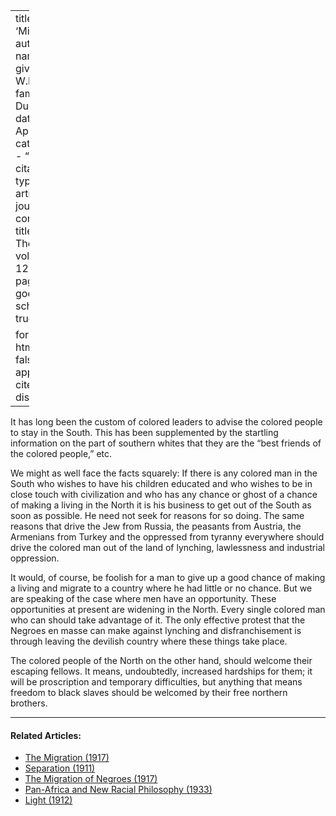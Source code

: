 
---
title: 'Migration'
author:
  - name:
      given: W.E.B.
      family: Du Bois
date: Apr. 1916
categories: 
  - ""
citation: 
  type: article-journal
  container-title: The Crisis
  volume: 12
  issue: 6
  page: 270
google-scholar: true

format:
  html:
    toc: false
    appendix-cite-as: display
---


It has long been the custom of colored leaders to advise the colored people to stay in the South. This has been supplemented by the startling information on the part of southern whites
that they are the "best friends of the colored people," etc.

We might as well face the facts squarely: If there is any colored man in the South who wishes to have his children educated and who wishes to be in close touch with civilization and who has any chance or ghost of a chance of making a living in the North it is his business to get out of the South as soon as possible. He need not seek for reasons for so doing. The same reasons that drive the Jew from Russia, the peasants from Austria, the Armenians from Turkey and the oppressed from tyranny everywhere should drive the colored man out of the land of lynching, lawlessness and industrial oppression.

It would, of course, be foolish for a man to give up a good chance of making a living and migrate to a country where he had little or no chance. But we are speaking of the case where men have an opportunity. These opportunities at present are widening in the North. Every single colored man who can should take advantage of it. The only effective protest that the Negroes en masse can make against lynching and dis­franchisement is through leaving the devilish country where these things take place.

The colored people of the North on the other hand, should welcome their escaping fellows. It means, undoubtedly, increased hardships for them; it will be proscription and temporary difficulties, but anything that means freedom to black slaves should be welcomed by their free northern brothers.

<!-- Similar articles start here -->

<hr>
#### Related Articles:

* [The Migration (1917)](/Volumes/14/01/migration.html)
* [Separation (1911)](/Volumes/01/04/separation.html)
* [The Migration of Negroes (1917)](/Volumes/14/02/migration_of_negroes.html)
* [Pan-Africa and New Racial Philosophy (1933)](/Volumes/40/11/panafrica_and_new_racial_philosophy.html)
* [Light (1912)](/Volumes/03/04/light.html)

<!-- Similar articles end here -->